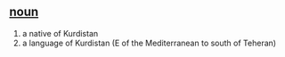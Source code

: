 ==[[noun]]==

# a native of Kurdistan
# a language of Kurdistan (E of the Mediterranean to south of Teheran)